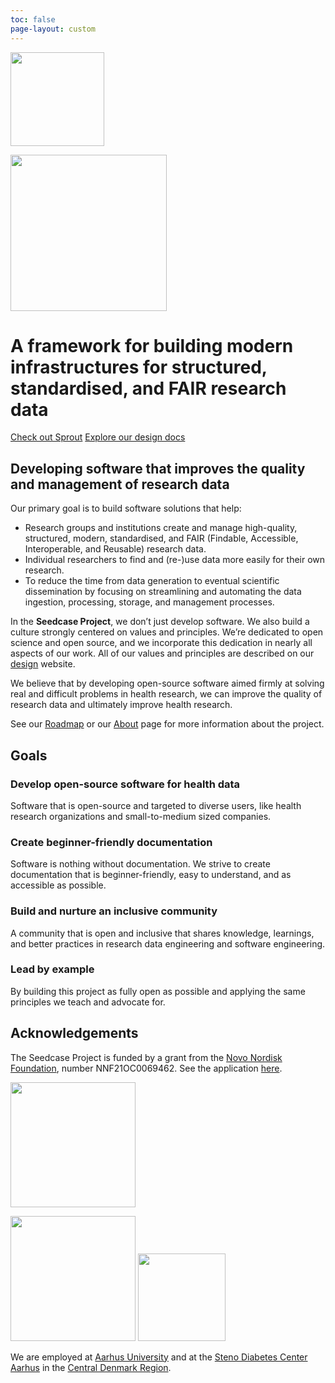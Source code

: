 ```yaml
---
toc: false
page-layout: custom
---
```


::::: landing-page-block
:::: hero-text
::: text-center
![](_extensions/seedcase-project/seedcase-theme/logos/seedcase-logo.svg){fig-alt="Seedcase logo."
width="150px"}

![](_extensions/seedcase-project/seedcase-theme/logos/seedcase-font.svg){fig-alt="Seedcase font."
width="250px"}

# A framework for building modern infrastructures for structured, standardised, and FAIR research data

[Check out Sprout](https://sprout.seedcase-project.org/){.btn
.about-link} [Explore our design
docs](https://design.seedcase-project.org/){.btn .about-link}
:::
::::
:::::

::::: hero-banner
:::: landing-page-block
::: hero-text
## Developing software that improves the quality and management of research data

Our primary goal is to build software solutions that help:

-   Research groups and institutions create and manage high-quality,
    structured, modern, standardised, and FAIR (Findable, Accessible,
    Interoperable, and Reusable) research data.
-   Individual researchers to find and
    (re-)use data more easily for their own research.
-   To reduce the time from data generation to eventual scientific
    dissemination by focusing on streamlining and automating the data
    ingestion, processing, storage, and management processes.

:::
::::
:::::

::: landing-page-block

In the **Seedcase Project**, we don't just develop software. We also
build a culture strongly centered on values and principles. We're
dedicated to open science and open source, and we incorporate this
dedication in nearly all aspects of our work. All of our values and
principles are described on our
[design](https://design.seedcase-project.org/) website.

We believe that by developing open-source software aimed firmly at
solving real and difficult problems in health research, we can improve
the quality of research data and ultimately improve health research.

See our [Roadmap](/roadmap/index.qmd) or our [About](about/index.qmd)
page for more information about the project.
:::

::::: hero-banner
:::: landing-page-block
::: hero-text
## Goals

### Develop open-source software for health data

Software that is open-source and targeted to diverse users, like health
research organizations and small-to-medium sized companies.

### Create beginner-friendly documentation

Software is nothing without documentation. We strive to create
documentation that is beginner-friendly, easy to understand, and as
accessible as possible.

### Build and nurture an inclusive community

A community that is open and inclusive that shares knowledge, learnings,
and better practices in research data engineering and software
engineering.

### Lead by example

By building this project as fully open as possible and applying the same
principles we teach and advocate for.
:::
::::
:::::

::::::::: landing-page-block
## Acknowledgements {#acknowledgements}

::::: {layout="[70, 30]"}
::: {#acknowledgements-left}
The Seedcase Project is funded by a grant from the [Novo Nordisk
Foundation](https://novonordiskfonden.dk/en/), number NNF21OC0069462.
See the application
[here](https://seedcase-project.org/about/history/nnf-application).
:::

::: {#acknowledgements-right}
![](_extensions/seedcase-project/seedcase-theme/logos/nnf-logo.png){fig-alt="The Novo Nordisk Foundation logo"
width="200px" fig-align="right"}
:::
:::::

::::: {layout="[30, 70]"}
::: {#employers-left}
![](_extensions/seedcase-project/seedcase-theme/logos/au-logo.png){fig-alt="Aarhus University logo"
width="200px" fig-align="center"}
![](_extensions/seedcase-project/seedcase-theme/logos/rm-logo.svg){fig-alt="Central Denmark Region logo"
width="140px" fig-align="center"}
:::

::: {#employers-right}
We are employed at [Aarhus University](https://www.au.dk/en/) and at the
[Steno Diabetes Center Aarhus](https://www.stenoaarhus.dk/) in the
[Central Denmark Region](https://www.rm.dk/).
:::
:::::
:::::::::
